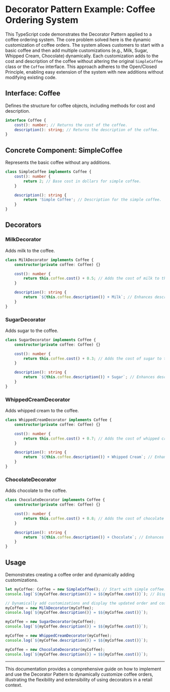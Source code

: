 # Decorator Pattern Example: Coffee Ordering System

This TypeScript code demonstrates the Decorator Pattern applied to a coffee ordering system. The core problem solved here is the dynamic customization of coffee orders. The system allows customers to start with a basic coffee and then add multiple customizations (e.g., Milk, Sugar, Whipped Cream, Chocolate) dynamically. Each customization adds to the cost and description of the coffee without altering the original `SimpleCoffee` class or the `Coffee` interface. This approach adheres to the Open/Closed Principle, enabling easy extension of the system with new additions without modifying existing code.

## Interface: Coffee

Defines the structure for coffee objects, including methods for cost and description.

```typescript
interface Coffee {
	cost(): number; // Returns the cost of the coffee.
	description(): string; // Returns the description of the coffee.
}
```

## Concrete Component: SimpleCoffee

Represents the basic coffee without any additions.

```typescript
class SimpleCoffee implements Coffee {
	cost(): number {
		return 2; // Base cost in dollars for simple coffee.
	}

	description(): string {
		return 'Simple Coffee'; // Description for the simple coffee.
	}
}
```

## Decorators

### MilkDecorator

Adds milk to the coffee.

```typescript
class MilkDecorator implements Coffee {
	constructor(private coffee: Coffee) {}

	cost(): number {
		return this.coffee.cost() + 0.5; // Adds the cost of milk to the existing coffee cost.
	}

	description(): string {
		return `${this.coffee.description()} + Milk`; // Enhances description to include milk.
	}
}
```

### SugarDecorator

Adds sugar to the coffee.

```typescript
class SugarDecorator implements Coffee {
	constructor(private coffee: Coffee) {}

	cost(): number {
		return this.coffee.cost() + 0.3; // Adds the cost of sugar to the existing coffee cost.
	}

	description(): string {
		return `${this.coffee.description()} + Sugar`; // Enhances description to include sugar.
	}
}
```

### WhippedCreamDecorator

Adds whipped cream to the coffee.

```typescript
class WhippedCreamDecorator implements Coffee {
	constructor(private coffee: Coffee) {}

	cost(): number {
		return this.coffee.cost() + 0.7; // Adds the cost of whipped cream to the existing coffee cost.
	}

	description(): string {
		return `${this.coffee.description()} + Whipped Cream`; // Enhances description to include whipped cream.
	}
}
```

### ChocolateDecorator

Adds chocolate to the coffee.

```typescript
class ChocolateDecorator implements Coffee {
	constructor(private coffee: Coffee) {}

	cost(): number {
		return this.coffee.cost() + 0.8; // Adds the cost of chocolate to the existing coffee cost.
	}

	description(): string {
		return `${this.coffee.description()} + Chocolate`; // Enhances description to include chocolate.
	}
}
```

## Usage

Demonstrates creating a coffee order and dynamically adding customizations.

```typescript
let myCoffee: Coffee = new SimpleCoffee(); // Start with simple coffee.
console.log(`${myCoffee.description()} = $${myCoffee.cost()}`); // Display the initial coffee order and cost.

// Dynamically add customizations and display the updated order and cost after each addition.
myCoffee = new MilkDecorator(myCoffee);
console.log(`${myCoffee.description()} = $${myCoffee.cost()}`);

myCoffee = new SugarDecorator(myCoffee);
console.log(`${myCoffee.description()} = $${myCoffee.cost()}`);

myCoffee = new WhippedCreamDecorator(myCoffee);
console.log(`${myCoffee.description()} = $${myCoffee.cost()}`);

myCoffee = new ChocolateDecorator(myCoffee);
console.log(`${myCoffee.description()} = $${myCoffee.cost()}`);
```

---

This documentation provides a comprehensive guide on how to implement and use the Decorator Pattern to dynamically customize coffee orders, illustrating the flexibility and extensibility of using decorators in a retail context.
